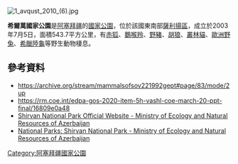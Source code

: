 [[Image:1_avqust_2010_(6).jpg|right]]
{{coord|39|32|51|N|49|00|56|E|display=title}}

'''希爾萬國家公園'''是[[阿塞拜疆|阿塞拜疆]]的[[國家公園|國家公園]]，位於該國東南部[[薩利揚區|薩利揚區]]，成立於2003年7月5日，面積543.7平方公里，有[[赤狐|赤狐]]、[[鵝喉羚|鵝喉羚]]、[[野豬|野豬]]、[[胡狼|胡狼]]、[[叢林貓|叢林貓]]、[[歐洲野兔|歐洲野兔]]、[[希臘陸龜|希臘陸龜]]等野生動物棲息。

==參考資料==
* https://archive.org/stream/mammalsofsov221992gept#page/83/mode/2up
* https://rm.coe.int/edpa-gos-2020-item-5h-vashl-coe-march-20-ppt-final/16809e0a48
* [http://www.shirvannp.az/index.php?l=en&nav=0 Shirvan National Park Official Website - Ministry of Ecology and Natural Resources of Azerbaijan]{{Dead link}}
* [https://web.archive.org/web/20110726115408/http://www.eco.gov.az/en/milliparklar-shirvan.php National Parks: Shirvan National Park - Ministry of Ecology and Natural Resources of Azerbaijan]

{{Azerbaijan-geo-stub}}
[[Category:阿塞拜疆國家公園|Category:阿塞拜疆國家公園]]